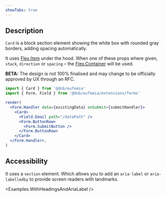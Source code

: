 ```yaml
---
showTabs: true
---
```



## Description

`Card` is a block section element showing the white box with rounded gray borders, adding spacing automatically.

It uses [Flex.Item](/uilib/layout/flex/item) under the hood. When one of these props where given, `stack`, `direction` or `spacing` – the [Flex.Container](/uilib/layout/flex/container) will be used.

**BETA:** The design is not 100% finalised and may change to be officially approved by UX through an RFC.

```jsx
import { Card } from '@dnb/eufemia'
import { Form, Field } from '@dnb/eufemia/extensions/forms'

render(
  <Form.Handler data={existingData} onSubmit={submitHandler}>
    <Card>
      <Field.Email path="/dataPath" />
      <Form.ButtonRow>
        <Form.SubmitButton />
      </Form.ButtonRow>
    </Card>
  </Form.Handler>,
)
```

## Accessibility

It uses a `section` element. Which allows you to add an `aria-label` or `aria-labelledby` to provide screen readers with landmarks.

<Examples.WithHeadingsAndAriaLabel />
